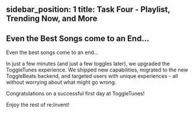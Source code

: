 sidebar_position: 1
title: Task Four - Playlist, Trending Now, and More
---

## Even the Best Songs come to an End...

Even the best songs come to an end…

In just a few minutes (and just a few toggles later), we upgraded the ToggleTunes experience. We shipped new capabilities, migrated to the new ToggleBeats backend, and targeted users with unique experiences - all without worrying about what might go wrong. 

Congratulations on a successful first day at ToggleTunes!

Enjoy the rest of re:Invent! 
